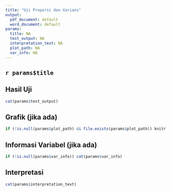 ```yaml
---
title: "Uji Proporsi dan Varians"
output:
  pdf_document: default
  word_document: default
params:
  title: NA
  test_output: NA
  interpretation_text: NA
  plot_path: NA
  var_info: NA
---
```


## `r params$title`

## Hasil Uji

```r
cat(params$test_output)
```

## Grafik (jika ada)
```r
if (!is.null(params$plot_path) && file.exists(params$plot_path)) knitr::include_graphics(params$plot_path)
```

## Informasi Variabel (jika ada)
```r
if (!is.null(params$var_info)) cat(params$var_info)
```

## Interpretasi

```r
cat(params$interpretation_text)
```
